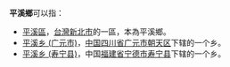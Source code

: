 '''平溪鄉'''可以指：
* [[平溪區|平溪區]]，[[台灣|台灣]][[新北市|新北市]]的一區，本為平溪鄉。
* [[平溪乡_(广元市)|平溪乡 (广元市)]]，[[中华人民共和国|中国]][[四川省|四川省]][[广元市|广元市]][[朝天区|朝天区]]下辖的一个乡。
* [[平溪乡_(寿宁县)|平溪乡 (寿宁县)]]，中国[[福建省|福建省]][[宁德市|宁德市]][[寿宁县|寿宁县]]下辖的一个乡。
{{disambig|P平溪鄉|Cat=三字中国乡名消歧义}}